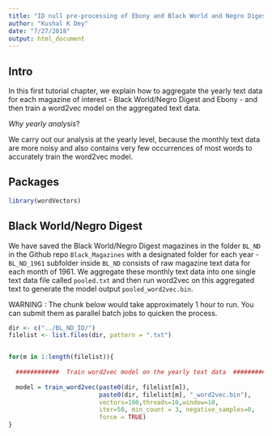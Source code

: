 ```yaml
---
title: "ID null pre-processing of Ebony and Black World and Negro Digest"
author: "Kushal K Dey"
date: "7/27/2018"
output: html_document
---
```


## Intro

In this first tutorial chapter, we explain how to aggregate the yearly text data for each magazine 
of interest - Black World/Negro Digest and Ebony - and then train a word2vec model on the aggregated text data.

*Why yearly analysis*? 

We carry out our analysis at the yearly level, because the monthly text data are more noisy
and also contains very few occurrences of most words to accurately train the word2vec model.

## Packages

```r
library(wordVectors)
```

## Black World/Negro Digest

We have saved the Black World/Negro Digest magazines in the folder `BL_ND` in the 
Github repo `Black_Magazines` with a designated folder for each year - `BL_ND_1961` 
subfolder inside `BL_ND` consists of raw magazine text data for each month of 1961.
We aggregate these monthly text data into one single text data file called `pooled.txt`
and then run word2vec on this aggregated text to generate the model output 
`pooled_word2vec.bin`.

WARNING : The chunk below would take approximately 1 hour to run. You can submit
them as parallel batch jobs to quicken the process.

```r
dir <- c("../BL_ND_ID/")
filelist <- list.files(dir, pattern = ".txt")


for(m in 1:length(filelist)){
  
  ############  Train word2vec model on the yearly text data  #####################
  
  model = train_word2vec(paste0(dir, filelist[m]),
                         paste0(dir, filelist[m], "_word2vec.bin"),
                         vectors=100,threads=10,window=10,
                         iter=50, min_count = 3, negative_samples=0,
                         force = TRUE)
}
```
